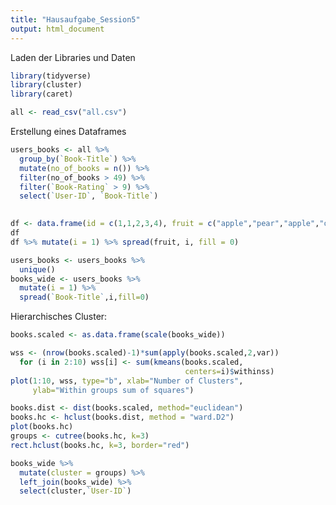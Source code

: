 ```yaml
---
title: "Hausaufgabe_Session5"
output: html_document
---
```

Laden der Libraries und Daten 
```r
library(tidyverse)
library(cluster)
library(caret)
```

```r
all <- read_csv("all.csv")
```

Erstellung eines Dataframes 
```r
users_books <- all %>%
  group_by(`Book-Title`) %>%
  mutate(no_of_books = n()) %>%
  filter(no_of_books > 49) %>%
  filter(`Book-Rating` > 9) %>%
  select(`User-ID`, `Book-Title`)
  
```

```r
df <- data.frame(id = c(1,1,2,3,4), fruit = c("apple","pear","apple","orange","apple"))
df
df %>% mutate(i = 1) %>% spread(fruit, i, fill = 0)
```


```r
users_books <- users_books %>%
  unique()
books_wide <- users_books %>%
  mutate(i = 1) %>%
  spread(`Book-Title`,i,fill=0)
```

Hierarchisches Cluster: 

```r
books.scaled <- as.data.frame(scale(books_wide))
```

```r
wss <- (nrow(books.scaled)-1)*sum(apply(books.scaled,2,var))
  for (i in 2:10) wss[i] <- sum(kmeans(books.scaled,
                                       centers=i)$withinss)
plot(1:10, wss, type="b", xlab="Number of Clusters",
     ylab="Within groups sum of squares")
```


```r
books.dist <- dist(books.scaled, method="euclidean")
books.hc <- hclust(books.dist, method = "ward.D2")
plot(books.hc)
groups <- cutree(books.hc, k=3) 
rect.hclust(books.hc, k=3, border="red")
```

```r
books_wide %>%
  mutate(cluster = groups) %>%
  left_join(books_wide) %>%
  select(cluster,`User-ID`)
```

